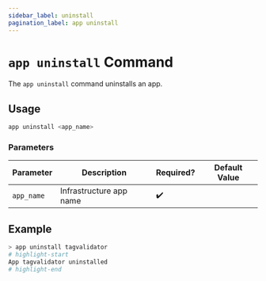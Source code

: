 ```yaml
---
sidebar_label: uninstall
pagination_label: app uninstall
---
```


# `app uninstall` Command

The `app uninstall` command uninstalls an app.

## Usage

```bash
app uninstall <app_name>
```

### Parameters

| Parameter  | Description             | Required? | Default Value |
| ---------- | ----------------------- | --------- | ------------- |
| `app_name` | Infrastructure app name | ✔️        |               |

## Example

```bash
> app uninstall tagvalidator
# highlight-start
App tagvalidator uninstalled
# highlight-end
```
